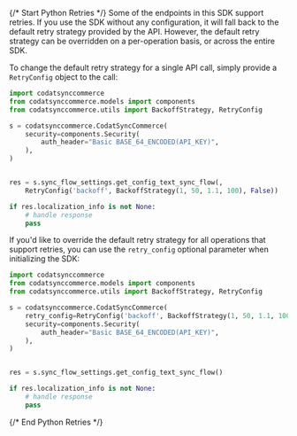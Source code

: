 {/* Start Python Retries */}
Some of the endpoints in this SDK support retries. If you use the SDK without any configuration, it will fall back to the default retry strategy provided by the API. However, the default retry strategy can be overridden on a per-operation basis, or across the entire SDK.

To change the default retry strategy for a single API call, simply provide a `RetryConfig` object to the call:
```python
import codatsynccommerce
from codatsynccommerce.models import components
from codatsynccommerce.utils import BackoffStrategy, RetryConfig

s = codatsynccommerce.CodatSyncCommerce(
    security=components.Security(
        auth_header="Basic BASE_64_ENCODED(API_KEY)",
    ),
)


res = s.sync_flow_settings.get_config_text_sync_flow(,
    RetryConfig('backoff', BackoffStrategy(1, 50, 1.1, 100), False))

if res.localization_info is not None:
    # handle response
    pass

```

If you'd like to override the default retry strategy for all operations that support retries, you can use the `retry_config` optional parameter when initializing the SDK:
```python
import codatsynccommerce
from codatsynccommerce.models import components
from codatsynccommerce.utils import BackoffStrategy, RetryConfig

s = codatsynccommerce.CodatSyncCommerce(
    retry_config=RetryConfig('backoff', BackoffStrategy(1, 50, 1.1, 100), False),
    security=components.Security(
        auth_header="Basic BASE_64_ENCODED(API_KEY)",
    ),
)


res = s.sync_flow_settings.get_config_text_sync_flow()

if res.localization_info is not None:
    # handle response
    pass

```
{/* End Python Retries */}
